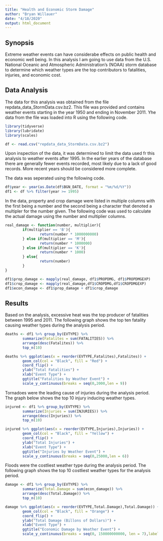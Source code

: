 ```yaml
---
title: "Health and Economic Storm Damage"
author: "Bryan Willauer"
date: "4/18/2020"
output: html_document
---
```


## Synopsis ##

Extreme weather events can have considerabe effects on public health and economic well being. In this 
analysis I am going to use data from the U.S. National Oceanic and Atmospheric Administration's (NOAA)
storm database to determine which weather types are the top contributors to fatalities, injuries, and
economic cost.

## Data Analysis ##

The data for this analysis was obtained from the file repdata_data_StormData.csv.bz2. This file was provided and contains weather events starting in the year 1950 and ending in November 2011. Yhe data from the file was loaded into R using the following code.

```r
library(tidyverse)
library(lubridate)
library(scales)
```

```r
df <- read.csv("repdata_data_StormData.csv.bz2")
```
Upon inspection of the data, it was determined to limit the data used fr this analysis to weather events
after 1995. In the earlier years of the database there are generally fewer events recorded, most likely
due to a lack of good records. More recent years should be considered more complete.

The data was seperated using the following code.

```r
df$year <- year(as.Date(df$BGN_DATE, format = "%m/%d/%Y"))
df1 <- df %>% filter(year >= 1995)
```

In the data, property and crop damage were listed in multiple columns with the first being a number and
the second being a character that denoted a multipler for the number given. The following code was used
to calculate the actual damage using the number and multiplier columns.

```r
real_damage <- function(number, multiplier){
        if(multiplier == 'B'){
                return(number * 1000000000)
        } else if(multiplier == 'M'){
                return(number * 1000000)
        } else if(multiplier == 'K'){
                return(number * 1000)
        } else{
                return(number)
        }
}

df1$prop_damage <- mapply(real_damage, df1$PROPDMG, df1$PROPDMGEXP)
df1$crop_damage <- mapply(real_damage,df1$CROPDMG,df1$CROPDMGEXP)
df1$econ_damage <- df1$prop_damage + df1$crop_damage

```


## Results ##

Based on the analysis, excessive heat was the top producer of fatalities between 1995 and 2011. The
following graph shows the top ten fatality causing weather types during the analysis period.

```r
deaths <- df1 %>% group_by(EVTYPE) %>%
        summarize(Fatalites = sum(FATALITIES)) %>%
        arrange(desc(Fatalites)) %>%
        top_n(10)

deaths %>% ggplot(aes(x = reorder(EVTYPE,Fatalites),Fatalites)) +
        geom_col(col = "Black", fill = "Red") +
        coord_flip() +
        ylab("Total Fatalities") +
        xlab("Event Type") +
        ggtitle("Fatalities by Weather Event") +
        scale_y_continuous(breaks = seq(0,2000,len = 9))
```

Tornadoes were the leading cause of injuries during the analysis period. The graph below shows the top 10
injury inducing weather types.

```r
injured <- df1 %>% group_by(EVTYPE) %>%
        summarize(Injuries = sum(INJURIES)) %>%
        arrange(desc(Injuries)) %>%
        top_n(10)

injured %>% ggplot(aes(x = reorder(EVTYPE,Injuries),Injuries)) +
        geom_col(col = "Black", fill = "Yellow") +
        coord_flip() +
        ylab("Total Injuries") +
        xlab("Event Type") +
        ggtitle("Injuries by Weather Event") +
        scale_y_continuous(breaks = seq(0,25000,len = 6))
```

Floods were the costliest weather type during the analysis period. The following graph shows the top 10
costliest weather types for the analysis period.

```r
damage <- df1 %>% group_by(EVTYPE) %>% 
        summarize(Total.Damage = sum(econ_damage)) %>% 
        arrange(desc(Total.Damage)) %>%
        top_n(10)

damage %>% ggplot(aes(x = reorder(EVTYPE,Total.Damage),Total.Damage)) +
        geom_col(col = "Black", fill = "Orange") +
        coord_flip() +
        ylab("Total Damage (Billons of Dollars)") +
        xlab("Event Type") +
        ggtitle("Economic Damage by Weather Event") +
        scale_y_continuous(breaks = seq(0, 150000000000, len = 7),labels = unit_format(unit="", scale = 1e-9))

```

